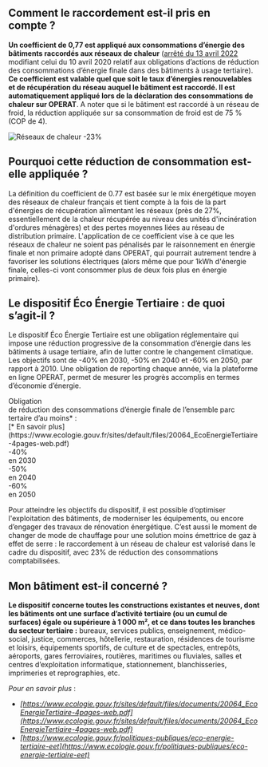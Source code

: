 ## Comment le raccordement est-il pris en compte ?

**Un coefficient de 0,77 est appliqué aux consommations d’énergie des bâtiments raccordés aux réseaux de chaleur** ([arrêté du 13 avril 2022](https://www.legifrance.gouv.fr/jorf/id/JORFTEXT000045641335) modifiant celui du 10 avril 2020 relatif aux obligations d’actions de réduction des consommations d’énergie finale dans des bâtiments à usage tertiaire). **Ce coefficient est valable quel que soit le taux d’énergies renouvelables et de récupération du réseau auquel le bâtiment est raccordé. Il est automatiquement appliqué lors de la déclaration des consommations de chaleur sur OPERAT**. A noter que si le bâtiment est raccordé à un réseau de froid, la réduction appliquée sur sa consommation de froid est de 75 % (COP de 4).

![Réseaux de chaleur -23%](/img/ressources/reseaux-de-chaleur--23-pourcent-cop-de-4.webp)

## Pourquoi cette réduction de consommation est-elle appliquée ?

La définition du coefficient de 0.77 est basée sur le mix énergétique moyen des réseaux de chaleur français et tient compte à la fois de la part d'énergies de récupération alimentant les réseaux (près de 27%, essentiellement de la chaleur récupérée au niveau des unités d'incinération d'ordures ménagères) et des pertes moyennes liées au réseau de distribution primaire. L'application de ce coefficient vise à ce que les réseaux de chaleur ne soient pas pénalisés par le raisonnement en énergie finale et non primaire adopté dans OPERAT, qui pourrait autrement tendre à favoriser les solutions électriques (alors même que pour 1kWh d'énergie finale, celles-ci vont consommer plus de deux fois plus en énergie primaire).

## Le dispositif Éco Énergie Tertiaire : de quoi s’agit-il ?

Le dispositif Éco Énergie Tertiaire est une obligation réglementaire qui impose une réduction progressive de la consommation d’énergie dans les bâtiments à usage tertiaire, afin de lutter contre le changement climatique. Les objectifs sont de \-40% en 2030, \-50% en 2040 et \-60% en 2050, par rapport à 2010\. Une obligation de reporting chaque année, via la plateforme en ligne OPERAT, permet de mesurer les progrès accomplis en termes d’économie d’énergie.

<div className="py-4w px-2w mt-3w bg-light flex gap-8 items-center flex-col lg:flex-row">
  <div className="text-fcu-purple-dark">
    <div className="text-lg font-bold">Obligation</div>
    <div className="text-base font-bold">de réduction des consommations d’énergie finale de l’ensemble parc tertaire d’au moins* :</div>
    <div className="text-xs mt-2">
      [* En savoir plus](https://www.ecologie.gouv.fr/sites/default/files/20064_EcoEnergieTertiaire-4pages-web.pdf)
    </div>
  </div>
  <div className="flex items-center gap-5 lg:gap-12 font-bold text-white">
    <div className="bg-fcu-green py-1w px-2w">
      <div className="text-base">-40%</div>
      <div className="text-xs">en&nbsp;2030</div>
    </div>
    <div className="bg-fcu-green py-1w px-2w">
      <div className="text-base">-50%</div>
      <div className="text-xs">en&nbsp;2040</div>
    </div>
    <div className="bg-fcu-green py-1w px-2w">
      <div className="text-base">-60%</div>
      <div className="text-xs">en&nbsp;2050</div>
    </div>
  </div>
</div>

Pour atteindre les objectifs du dispositif, il est possible d’optimiser l'exploitation des bâtiments, de moderniser les équipements, ou encore d’engager des travaux de rénovation énergétique. C’est aussi le moment de changer de mode de chauffage pour une solution moins émettrice de gaz à effet de serre : le raccordement à un réseau de chaleur est valorisé dans le cadre du dispositif, avec 23% de réduction des consommations comptabilisées.

## Mon bâtiment est-il concerné ?

**Le dispositif concerne toutes les constructions existantes et neuves, dont les bâtiments ont une surface d’activité tertiaire (ou un cumul de surfaces) égale ou supérieure à 1 000 m², et ce dans toutes les branches du secteur tertiaire :** bureaux, services publics, enseignement, médico-social, justice, commerces, hôtellerie, restauration, résidences de tourisme et loisirs, équipements sportifs, de culture et de spectacles, entrepôts, aéroports, gares ferroviaires, routières, maritimes ou fluviales, salles et centres d’exploitation informatique, stationnement, blanchisseries, imprimeries et reprographies, etc.

_Pour en savoir plus_ :

- _[https://www.ecologie.gouv.fr/sites/default/files/documents/20064_EcoEnergieTertiaire-4pages-web.pdf](https://www.ecologie.gouv.fr/sites/default/files/documents/20064_EcoEnergieTertiaire-4pages-web.pdf)_
- _[https://www.ecologie.gouv.fr/politiques-publiques/eco-energie-tertiaire-eet](https://www.ecologie.gouv.fr/politiques-publiques/eco-energie-tertiaire-eet)_
